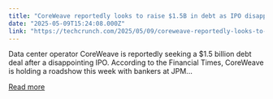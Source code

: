 ```yaml
---
title: "CoreWeave reportedly looks to raise $1.5B in debt as IPO disappoints"
date: "2025-05-09T15:24:08.000Z"
link: "https://techcrunch.com/2025/05/09/coreweave-reportedly-looks-to-raise-1-5b-in-debt-as-ipo-disappoints/"
---
```


Data center operator CoreWeave is reportedly seeking a $1.5 billion debt deal after a disappointing IPO. According to the Financial Times, CoreWeave is holding a roadshow this week with bankers at JPM...

[Read more](https://techcrunch.com/2025/05/09/coreweave-reportedly-looks-to-raise-1-5b-in-debt-as-ipo-disappoints/)
